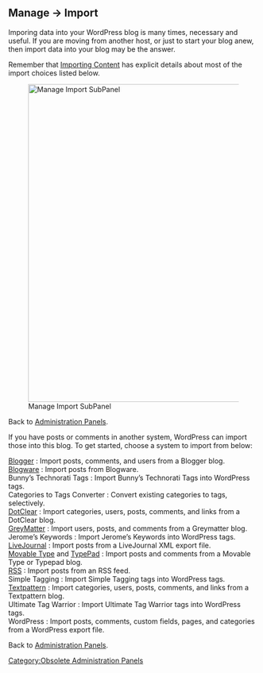 {{Oldversion}}
==Manage &rarr; Import==

Imporing data into your WordPress blog is many times, necessary and useful.  If you are moving from another host, or just to start your blog anew, then import data into your blog may be the answer.  

Remember that [[Importing Content]] has explicit details about most of the import choices listed below. 

[[Image:manageimport.png|640px|right|Manage Import SubPanel]]


Back to [[Administration Panels]].


If you have posts or comments in another system, WordPress can import those into this blog. To get started, choose a system to import from below:
; [[Importing Content#Blogger|Blogger]] : Import posts, comments, and users from a Blogger blog.
; [[Importing Content#Blogware|Blogware]] : Import posts from Blogware.
; Bunny’s Technorati Tags : Import Bunny’s Technorati Tags into WordPress tags.
; Categories to Tags Converter : Convert existing categories to tags, selectively.
; [[Importing Content#DotClear|DotClear]] : Import categories, users, posts, comments, and links from a DotClear blog.
; [[Importing Content#Greymatter|GreyMatter]] : Import users, posts, and comments from a Greymatter blog.
; Jerome’s Keywords : Import Jerome’s Keywords into WordPress tags.
; [[Importing Content#LiveJournal|LiveJournal]] : Import posts from a LiveJournal XML export file.
; [[Importing Content#Movable Type|Movable Type]] and [[Importing Content#TypePad|TypePad]] : Import posts and comments from a Movable Type or Typepad blog.
; [[Importing Content|RSS]] :	Import posts from an RSS feed.
; Simple Tagging : Import Simple Tagging tags into WordPress tags.
; [[Importing Content#Textpattern|Textpattern]] : Import categories, users, posts, comments, and links from a Textpattern blog.
; Ultimate Tag Warrior : Import Ultimate Tag Warrior tags into WordPress tags.
; WordPress : Import posts, comments, custom fields, pages, and categories from a WordPress export file.



Back to [[Administration Panels]].


[[Category:Obsolete Administration Panels]]